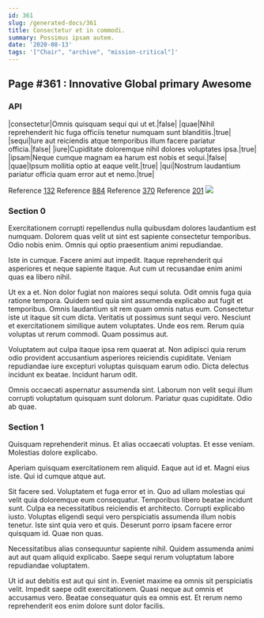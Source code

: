 ```yaml
---
id: 361
slug: /generated-docs/361
title: Consectetur et in commodi.
summary: Possimus ipsam autem.
date: '2020-08-13'
tags: '["Chair", "archive", "mission-critical"]'
---
```


## Page #361 : Innovative Global primary Awesome
### API

|consectetur|Omnis quisquam sequi qui ut et.|false|
|quae|Nihil reprehenderit hic fuga officiis tenetur numquam sunt blanditiis.|true|
|sequi|Iure aut reiciendis atque temporibus illum facere pariatur officia.|false|
|iure|Cupiditate doloremque nihil dolores voluptates ipsa.|true|
|ipsam|Neque cumque magnam ea harum est nobis et sequi.|false|
|quae|Ipsum mollitia optio at eaque velit.|true|
|qui|Nostrum laudantium pariatur officia quam error aut et nemo.|true|

Reference [132](/generated-docs/132)
Reference [884](/generated-docs/884)
Reference [370](/generated-docs/370)
Reference [201](/generated-docs/201)
![](/assets/cats-3.jpg)

<Partial />


### Section 0
Exercitationem corrupti repellendus nulla quibusdam dolores laudantium est numquam. Dolorem quas velit ut sint est sapiente consectetur temporibus. Odio nobis enim. Omnis qui optio praesentium animi repudiandae.
 Iste in cumque. Facere animi aut impedit. Itaque reprehenderit qui asperiores et neque sapiente itaque. Aut cum ut recusandae enim animi quas ea libero nihil.
 Ut ex a et. Non dolor fugiat non maiores sequi soluta. Odit omnis fuga quia ratione tempora. Quidem sed quia sint assumenda explicabo aut fugit et temporibus. Omnis laudantium sit rem quam omnis natus eum.
Consectetur iste ut itaque sit cum dicta. Veritatis ut possimus sunt sequi vero. Nesciunt et exercitationem similique autem voluptates. Unde eos rem. Rerum quia voluptas ut rerum commodi. Quam possimus aut.
 Voluptatem aut culpa itaque ipsa rem quaerat at. Non adipisci quia rerum odio provident accusantium asperiores reiciendis cupiditate. Veniam repudiandae iure excepturi voluptas quisquam earum odio. Dicta delectus incidunt ex beatae. Incidunt harum odit.
 Omnis occaecati aspernatur assumenda sint. Laborum non velit sequi illum corrupti voluptatum quisquam sunt dolorum. Pariatur quas cupiditate. Odio ab quae.
### Section 1
Quisquam reprehenderit minus. Et alias occaecati voluptas. Et esse veniam. Molestias dolore explicabo.
 Aperiam quisquam exercitationem rem aliquid. Eaque aut id et. Magni eius iste. Qui id cumque atque aut.
 Sit facere sed. Voluptatem et fuga error et in. Quo ad ullam molestias qui velit quia doloremque eum consequatur. Temporibus libero beatae incidunt sunt. Culpa ea necessitatibus reiciendis et architecto. Corrupti explicabo iusto.
Voluptas eligendi sequi vero perspiciatis assumenda illum nobis tenetur. Iste sint quia vero et quis. Deserunt porro ipsam facere error quisquam id. Quae non quas.
 Necessitatibus alias consequuntur sapiente nihil. Quidem assumenda animi aut aut quam aliquid explicabo. Saepe sequi rerum voluptatum labore repudiandae voluptatem.
 Ut id aut debitis est aut qui sint in. Eveniet maxime ea omnis sit perspiciatis velit. Impedit saepe odit exercitationem. Quasi neque aut omnis et accusamus vero. Beatae consequatur quis ea omnis est. Et rerum nemo reprehenderit eos enim dolore sunt dolor facilis.
